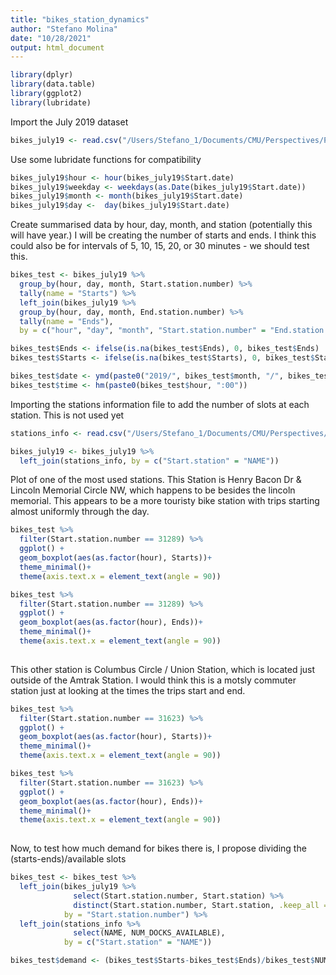 ```yaml
---
title: "bikes_station_dynamics"
author: "Stefano Molina"
date: "10/28/2021"
output: html_document
---
```


```r
library(dplyr)
library(data.table)
library(ggplot2)
library(lubridate)
```

Import the July 2019 dataset
```r
bikes_july19 <- read.csv("/Users/Stefano_1/Documents/CMU/Perspectives/Project/Data/201907-capitalbikeshare-tripdata.csv")
```


Use some lubridate functions for compatibility
```r
bikes_july19$hour <- hour(bikes_july19$Start.date)
bikes_july19$weekday <- weekdays(as.Date(bikes_july19$Start.date))
bikes_july19$month <- month(bikes_july19$Start.date)
bikes_july19$day <-  day(bikes_july19$Start.date)
```

Create summarised data by hour, day, month, and station (potentially this will have year.) I will be creating the number of starts and ends. I think this could also be for intervals of 5, 10, 15, 20, or 30 minutes - we should test this.
```r
bikes_test <- bikes_july19 %>% 
  group_by(hour, day, month, Start.station.number) %>% 
  tally(name = "Starts") %>% 
  left_join(bikes_july19 %>% 
  group_by(hour, day, month, End.station.number) %>% 
  tally(name = "Ends"),
  by = c("hour", "day", "month", "Start.station.number" = "End.station.number"))

bikes_test$Ends <- ifelse(is.na(bikes_test$Ends), 0, bikes_test$Ends)
bikes_test$Starts <- ifelse(is.na(bikes_test$Starts), 0, bikes_test$Starts)

bikes_test$date <- ymd(paste0("2019/", bikes_test$month, "/", bikes_test$day))
bikes_test$time <- hm(paste0(bikes_test$hour, ":00"))
```


Importing the stations information file to add the number of slots at each station. This is not used yet

```r
stations_info <- read.csv("/Users/Stefano_1/Documents/CMU/Perspectives/Project/Data/Capital_Bike_Share_Locations.csv")
```


```r
bikes_july19 <- bikes_july19 %>% 
  left_join(stations_info, by = c("Start.station" = "NAME"))
```
Plot of one of the most used stations. This Station is Henry Bacon Dr & Lincoln Memorial Circle NW, which happens to be besides the lincoln memorial. This appears to be a more touristy bike station with trips starting almost uniformly through the day. 
```r
bikes_test %>% 
  filter(Start.station.number == 31289) %>% 
  ggplot() +
  geom_boxplot(aes(as.factor(hour), Starts))+
  theme_minimal()+
  theme(axis.text.x = element_text(angle = 90))

bikes_test %>% 
  filter(Start.station.number == 31289) %>% 
  ggplot() +
  geom_boxplot(aes(as.factor(hour), Ends))+
  theme_minimal()+
  theme(axis.text.x = element_text(angle = 90))
  
```


This other station is Columbus Circle / Union Station, which is located just outside of the Amtrak Station. I would think this is a motsly commuter station just at looking at the times the trips start and end.
```r
bikes_test %>% 
  filter(Start.station.number == 31623) %>% 
  ggplot() +
  geom_boxplot(aes(as.factor(hour), Starts))+
  theme_minimal()+
  theme(axis.text.x = element_text(angle = 90))

bikes_test %>% 
  filter(Start.station.number == 31623) %>% 
  ggplot() +
  geom_boxplot(aes(as.factor(hour), Ends))+
  theme_minimal()+
  theme(axis.text.x = element_text(angle = 90))
  
```

Now, to test how much demand for bikes there is, I propose dividing the (starts-ends)/available slots

```r
bikes_test <- bikes_test %>% 
  left_join(bikes_july19 %>% 
              select(Start.station.number, Start.station) %>% 
              distinct(Start.station.number, Start.station, .keep_all = TRUE),
            by = "Start.station.number") %>% 
  left_join(stations_info %>% 
              select(NAME, NUM_DOCKS_AVAILABLE),
            by = c("Start.station" = "NAME"))

bikes_test$demand <- (bikes_test$Starts-bikes_test$Ends)/bikes_test$NUM_DOCKS_AVAILABLE
```



